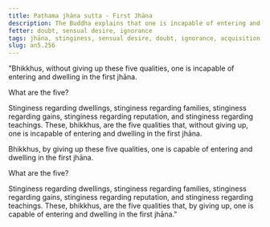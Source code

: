 ```yaml
---
title: Paṭhama jhāna sutta - First Jhāna
description: The Buddha explains that one is incapable of entering and dwelling in the first jhāna without giving up five qualities.
fetter: doubt, sensual desire, ignorance
tags: jhāna, stinginess, sensual desire, doubt, ignorance, acquisition, reputation, teachings, family, dwelling, gain, an, an5
slug: an5.256
---
```


"Bhikkhus, without giving up these five qualities, one is incapable of entering and dwelling in the first jhāna.

What are the five?

Stinginess regarding dwellings, stinginess regarding families, stinginess regarding gains, stinginess regarding reputation, and stinginess regarding teachings. These, bhikkhus, are the five qualities that, without giving up, one is incapable of entering and dwelling in the first jhāna.

Bhikkhus, by giving up these five qualities, one is capable of entering and dwelling in the first jhāna.

What are the five?

Stinginess regarding dwellings, stinginess regarding families, stinginess regarding gains, stinginess regarding reputation, and stinginess regarding teachings. These, bhikkhus, are the five qualities that, by giving up, one is capable of entering and dwelling in the first jhāna."
